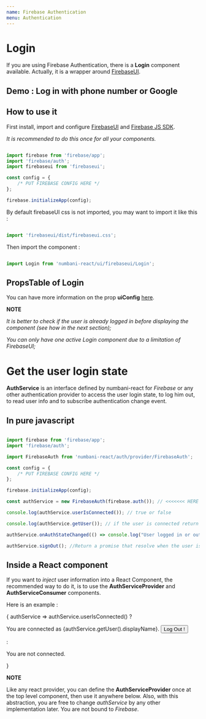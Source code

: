 ```yaml
---
name: Firebase Authentication
menu: Authentication
---
```




# Login

If you are using Firebase Authentication, there is a **Login** component available. Actually, it is a wrapper around [FirebaseUI](https://github.com/firebase/firebaseui-web).

## Demo : Log in with phone number or Google

<Playground>
    <Login 
        firebaseui={firebaseui} 
        firebaseAuth={firebase.auth()}
        uiConfig={{
            signInSuccessUrl : '#', // Redirect here
            signInOptions: [
                firebase.auth.PhoneAuthProvider.PROVIDER_ID,
                firebase.auth.GoogleAuthProvider.PROVIDER_ID
            ]
        }}
    />
</Playground>


## How to use it

First install, import and configure [FirebaseUI](https://github.com/firebase/firebaseui-web) and [Firebase JS SDK](https://github.com/firebase/firebase-js-sdk).

*It is recommended to do this once for all your components.*

```javascript

import firebase from 'firebase/app';
import 'firebase/auth';
import firebaseui from 'firebaseui';

const config = {
    /* PUT FIREBASE CONFIG HERE */
};

firebase.initializeApp(config);

```

By default firebaseUI css is not imported, you may want to import it like this :

```javascript

import 'firebaseui/dist/firebaseui.css';

```

Then import the component :

```javascript

import Login from 'numbani-react/ui/firebaseui/Login';

```

## PropsTable of Login

<PropsTable of={Login} />

You can have more information on the prop **uiConfig** [here](https://github.com/firebase/firebaseui-web#configuration).

**NOTE**

*It is better to check if the user is already logged in before displaying the component (see how in the next section);*

*You can only have one active Login component due to a limitation of FirebaseUI;*




# Get the user login state

**AuthService** is an interface defined by numbani-react for *Firebase* or any other authentication provider to access the user login state, to log him out, to read user info and to subscribe authentication change event.

## In pure javascript

```javascript

import firebase from 'firebase/app';
import 'firebase/auth';

import FirebaseAuth from 'numbani-react/auth/provider/FirebaseAuth';

const config = {
    /* PUT FIREBASE CONFIG HERE */
};

firebase.initializeApp(config);

const authService = new FirebaseAuth(firebase.auth()); // <<<<<<< HERE

console.log(authService.userIsConnected()); // true or false

console.log(authService.getUser()); // if the user is connected return a firebase.User instance.

authService.onAuthStateChanged(() => console.log("User logged in or out."));

authService.signOut(); //Return a promise that resolve when the user is logged out.

```

## Inside a React component


If you want to *inject* user information into a React Component, the recommended way to do it, is to use the **AuthServiceProvider** and **AuthServiceConsumer** components.

Here is an example :

<Playground>
  <AuthServiceProvider authService={new FirebaseAuth(firebase.auth())}>
          <AuthServiceConsumer>
            {
              authService =>
                authService.userIsConnected() ?
                  <p>You are connected as {authService.getUser().displayName}.
                  <button onClick={authService.signOut}>Log Out !</button></p>
                  :
                  <p>You are not connected.</p>
            }
          </AuthServiceConsumer>
        </AuthServiceProvider>
</Playground>

**NOTE**

Like any react provider, you can define the **AuthServiceProvider** once at the top level component, then use it anywhere below. Also, with this abstraction, you are free to change *authService* by any other implementation later. You are not bound to *Firebase*.